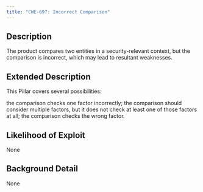 ```yaml
---
title: "CWE-697: Incorrect Comparison"
---
```


## Description
The product compares two entities in a security-relevant context, but the comparison is incorrect, which may lead to resultant weaknesses.

## Extended Description

This Pillar covers several possibilities:

the comparison checks one factor incorrectly;
the comparison should consider multiple factors, but it does not check at least one of those factors at all;
the comparison checks the wrong factor.



## Likelihood of Exploit
None

## Background Detail
None
        